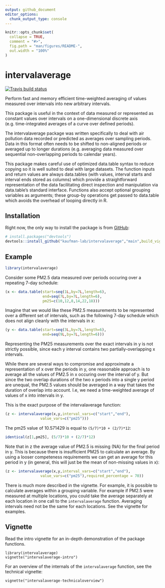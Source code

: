 ```yaml
---
output: github_document
editor_options: 
  chunk_output_type: console
---
```


<!-- README.md is generated from README.Rmd. Please edit that file -->

```r
knitr::opts_chunk$set(
  collapse = TRUE,
  comment = "#>",
  fig.path = "man/figures/README-",
  out.width = "100%"
)
```
# intervalaverage

<!-- badges: start -->
  [![Travis build status](https://travis-ci.com/kaufman-lab/intervalaverage.svg?branch=main)](https://travis-ci.com/kaufman-lab/intervalaverage)
<!-- badges: end -->


Perform fast and memory efficient time-weighted averaging of values 
    measured over intervals into new arbitrary intervals. 
    
    
This package is useful in the context of data measured or represented
as constant values over intervals on a one-dimensional discrete axis 
(e.g. time-integrated averages of a curve over defined periods). 
	
	
The intervalaverage package was written specifically to deal with air 
pollution data recorded or predicted as averages over sampling periods. 
Data in this format often needs to be shifted to non-aligned periods 
or averaged up to longer durations 	(e.g. averaging data measured over 
sequential non-overlapping periods to calendar years). 
	
	
This package makes careful use of optimized data.table syntax to reduce copying 
so it is well suited to deal with large datasets. The function inputs and return 
values are always data.tables (with values, interval starts
and interval ends stored as columns) which provide a straightforward 
representation of the data facilitating direct inspection and manipulation via
data.table's standard interface. Functions also accept optional grouping variables as
arguments; these group-by operations get passed to data.table which avoids the overhead
of looping directly in R.
	

## Installation

Right now, the only way to install the package is from [GitHub](https://github.com/):

``` r
# install.packages("devtools")
devtools::install_github("kaufman-lab/intervalaverage","main",build_vignettes=TRUE))
```

## Example

```r
library(intervalaverage)
```

Consider some PM2.5 data measured over periods occuring over a repeating 7-day schedule:
```r
(x <- data.table(start=seq(1L,by=7L,length=6),
                 end=seq(7L,by=7L,length=6),
                 pm25=c(10,12,8,14,22,18)))
```

Imagine that we would like these PM2.5 measurements to be represented over a different set of intervals, such as the following 7-day schedule which does not align cleanly with the intervals in x:

```r
(y <- data.table(start=seq(3L,by=7L,length=6),
                 end=seq(9L,by=7L,length=6)))
```

Representing the PM25 measurements over the exact intervals in y is not strictly possible, since each y interval contains two partially-overlapping x intervals.

While there are several ways to compromise and approximate a representation of x over the periods in y, one reasonable approach is to average all the values of PM2.5 in x occuring over the interval of y. But since the two overlap durations of the two x periods into a single y period are unequal, the PM2.5 values should be averaged in a way that takes the duration of overlap into account. I.e, we need a time-weighted average of values of x into intervals in y.

This is the exact purpose of the intervalaverage function:


```r
(z <- intervalaverage(x,y,interval_vars=c("start","end"),
                value_vars=c("pm25")))
```

The pm25 value of 10.571429 is equal to `(5/7)*10 + (2/7)*12`:

```r
identical(z[1,pm25], (5/7)*10 + (2/7)*12)
```


Note that in z the average value of PM2.5 is missing (NA) for the final period in y.  This is because there is insufficient PM25 to calculate an average.  By using a looser competeness requirements we can get an average for this period in y (in general, this will just be the mean of non-missing values in x):

```r
(z <- intervalaverage(x,y,interval_vars=c("start","end"),
                value_vars=c("pm25"),required_percentage = 70))
```

There is much more described in the vignette. For example, it is possible to calculate averages within a grouping variable. For example if PM2.5 were measured at multiple locations, you could take the average separately at each location in one call to the `intervalaverage` function. Averaging intervals need not be the same for each locations. See the vignette for examples.


## Vignette

Read the intro vignette for an in-depth demonstration of the package functions.

```
library(intervalaverage)
vignette("intervalaverage-intro")
```

For an overview of the internals of the  `intervalaverage` function, see the technical vignette:

```
vignette("intervalaverage-technicaloverview")
```


